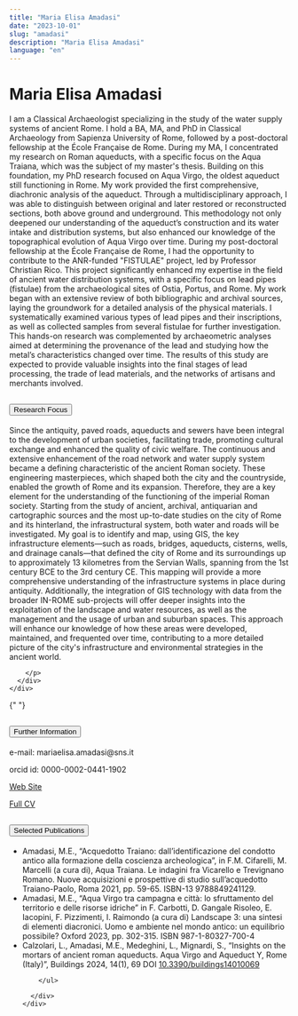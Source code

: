 ```yaml
---
title: "Maria Elisa Amadasi"
date: "2023-10-01"
slug: "amadasi"
description: "Maria Elisa Amadasi"
language: "en"
---
```


# Maria Elisa Amadasi

I am a Classical Archaeologist specializing in the study of the water supply systems of ancient Rome. I hold a BA, MA, and PhD in Classical Archaeology from Sapienza University of Rome, followed by a post-doctoral fellowship at the École Française de Rome.
During my MA, I concentrated my research on Roman aqueducts, with a specific focus on the Aqua Traiana, which was the subject of my master's thesis. Building on this foundation, my PhD research focused on Aqua Virgo, the oldest aqueduct still functioning in Rome. My work provided the first comprehensive, diachronic analysis of the aqueduct. Through a multidisciplinary approach, I was able to distinguish between original and later restored or reconstructed sections, both above ground and underground. This methodology not only deepened our understanding of the aqueduct’s construction and its water intake and distribution systems, but also enhanced our knowledge of the topographical evolution of Aqua Virgo over time.
During my post-doctoral fellowship at the École Française de Rome, I had the opportunity to contribute to the ANR-funded "FISTULAE" project, led by Professor Christian Rico. This project significantly enhanced my expertise in the field of ancient water distribution systems, with a specific focus on lead pipes (fistulae) from the archaeological sites of Ostia, Portus, and Rome.
My work began with an extensive review of both bibliographic and archival sources, laying the groundwork for a detailed analysis of the physical materials. I systematically examined various types of lead pipes and their inscriptions, as well as collected samples from several fistulae for further investigation. This hands-on research was complemented by archaeometric analyses aimed at determining the provenance of the lead and studying how the metal’s characteristics changed over time. The results of this study are expected to provide valuable insights into the final stages of lead processing, the trade of lead materials, and the networks of artisans and merchants involved.

<div class="accordion my-5" id="accordionExample">
  <div class="accordion-item">
    <h2 class="accordion-header" id="headingOne">
      <button
        class="accordion-button"
        type="button"
        data-bs-toggle="collapse"
        data-bs-target="#collapseOne"
        aria-expanded="true"
        aria-controls="collapseOne"
      >
        Research Focus
      </button>
    </h2>
    <div
      id="collapseOne"
      class="accordion-collapse collapse show"
      aria-labelledby="headingOne"
      data-bs-parent="#accordionExample"
    >
      <div class="accordion-body">
        <p>
     Since the antiquity, paved roads, aqueducts and sewers have been integral to the development of urban societies, facilitating trade, promoting cultural exchange and enhanced the quality of civic welfare. The continuous and extensive enhancement of the road network and water supply system became a defining characteristic of the ancient Roman society. These engineering masterpieces, which shaped both the city and the countryside, enabled the growth of Rome and its expansion. Therefore, they are a key element for the understanding of the functioning of the imperial Roman society. Starting from the study of ancient, archival, antiquarian and cartographic sources and the most up-to-date studies on the city of Rome and its hinterland, the infrastructural system, both water and roads will be investigated. My goal is to identify and map, using GIS, the key infrastructure elements—such as roads, bridges, aqueducts, cisterns, wells, and drainage canals—that defined the city of Rome and its surroundings up to approximately 13 kilometres from the Servian Walls, spanning from the 1st century BCE to the 3rd century CE. This mapping will provide a more comprehensive understanding of the infrastructure systems in place during antiquity. Additionally, the integration of GIS technology with data from the broader IN-ROME sub-projects will offer deeper insights into the exploitation of the landscape and water resources, as well as the management and the usage of urban and suburban spaces. This approach will enhance our knowledge of how these areas were developed, maintained, and frequented over time, contributing to a more detailed picture of the city's infrastructure and environmental strategies in the ancient world.
       
        </p>
      </div>
    </div>
  </div>

{" "}

<div class="accordion-item">
  <h2 class="accordion-header" id="headingTwo">
    <button
      class="accordion-button collapsed"
      type="button"
      data-bs-toggle="collapse"
      data-bs-target="#collapseTwo"
      aria-expanded="false"
      aria-controls="collapseTwo"
    >
      Further Information
    </button>
  </h2>
  <div
    id="collapseTwo"
    class="accordion-collapse collapse"
    aria-labelledby="headingTwo"
    data-bs-parent="#accordionExample"
  >
    <div class="accordion-body">
      <p>e-mail: mariaelisa.amadasi@sns.it</p>
      <p>orcid id: 0000-0002-0441-1902</p>
      <p>
        <a
          href="https://sns.academia.edu/MariaElisaAmadasi"
          target="_blank"
          rel="noopener noreferrer"
        >
          Web Site
        </a>
      </p>
      <p>
        <a href="" target="_blank" rel="noopener noreferrer">
          Full CV
        </a>
      </p>
    </div>
  </div>
</div>

  <div class="accordion-item">
    <h2 class="accordion-header" id="headingThree">
      <button
        class="accordion-button collapsed"
        type="button"
        data-bs-toggle="collapse"
        data-bs-target="#collapseThree"
        aria-expanded="false"
        aria-controls="collapseThree"
      >
        Selected Publications
      </button>
    </h2>
    <div
      id="collapseThree"
      class="accordion-collapse collapse"
      aria-labelledby="headingThree"
      data-bs-parent="#accordionExample"
    >
      <div class="accordion-body">
    <ul>
          <li>
          Amadasi, M.E., “Acquedotto Traiano: dall’identificazione del condotto antico alla formazione della coscienza archeologica”, in F.M. Cifarelli, M. Marcelli (a cura di), Aqua Traiana. Le indagini fra Vicarello e Trevignano Romano. Nuove acquisizioni e prospettive di studio sull’acquedotto Traiano-Paolo, Roma 2021, pp. 59-65. ISBN-13 9788849241129.
          </li>
          <li>
          Amadasi, M.E., “Aqua Virgo tra campagna e città: lo sfruttamento del territorio e delle risorse idriche” in F. Carbotti, D. Gangale Risoleo, E. Iacopini, F. Pizzimenti, I. Raimondo (a cura di) Landscape 3: una sintesi di elementi diacronici. Uomo e ambiente nel mondo antico: un equilibrio possibile? Oxford 2023, pp. 302-315. ISBN 987-1-80327-700-4
          </li>
          <li>
Calzolari, L., Amadasi, M.E., Medeghini, L., Mignardi, S., “Insights on the mortars of ancient roman aqueducts. Aqua Virgo and Aqueduct Y, Rome (Italy)”, Buildings 2024, 14(1), 69 DOI <a href="https://doi.org/10.3390/buildings14010069" target="_blank">10.3390/buildings14010069</a>
          </li>
         
        </ul>

      </div>
    </div>

  </div>
</div>
